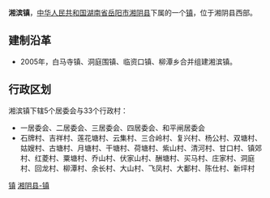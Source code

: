 {{中国乡级行政区<!---乡级行政区专用模板--->
|行政区全称 = 湘滨镇
|景观照片文件名 = 
|景观照片描述 = 
|位置图文件名 = 
|位置图描述 = 
|汉语拼音 = 
|通用拼音 = 
|上级行政区 = [[湖南省|湖南省]][[岳阳市|岳阳市]][[湘阴县|湘阴县]]
|行政区类别 = 镇
|行政区划代码 = 430624118
|建置时间 = 2005年
|政府驻地 = 和平闸
|地理坐标 = 
|毗邻 = 
|行政区划 = 38
|村委会 = 33
|居委会 = 5
|总面积 = 97平方公里
|户籍人口 = 6.2万
|户籍人口年份 = 2009
|常住人口 = 
|常住人口年份 = 
|人口密度 = 
|GDP = 
|GDP年份 = 
|邮政编码 = 
|电话区号 = 
|时区 = UTC+8（[[东八区|东八区]]）
|官方网站 = 
|网站名称 = 
}}
'''湘滨镇'''，[[中华人民共和国|中华人民共和国]][[湖南省|湖南省]][[岳阳市|岳阳市]][[湘阴县|湘阴县]]下属的一个[[镇|镇]]，位于湘阴县西部。

==建制沿革==
*2005年，白马寺镇、洞庭围镇、临资口镇、柳潭乡合并组建湘滨镇。

==行政区划==
湘滨镇下辖5个居委会与33个行政村：
*一居委会、二居委会、三居委会、四居委会、和平闸居委会
*石牌村、吉祥村、莲花塘村、云集村、三合岭村、复兴村、杨公村、双塘村、姑嫂村、古塘村、月塘村、干塘村、荷塘村、紫山村、清河村、甘口村、镇郊村、红菱村、粟塘村、乔山村、伏家山村、酬塘村、买马村、庄家村、洞庭村、回龙村、柳潭村、余长村、大山村、飞凤村、大鄱村、陈仕村、新坪村

{{湖南小作品}}
{{湘阴县行政区划}}

[[Category:湘阴县行政区划|镇]]
[[Category:岳阳乡镇|湘阴县-镇]]